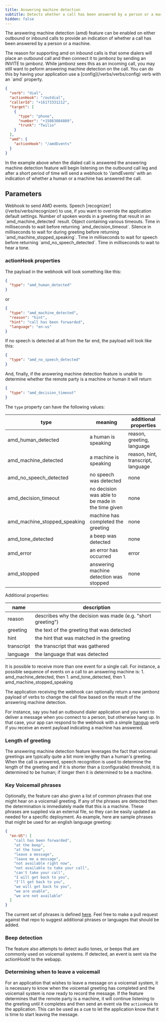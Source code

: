 ```yaml
---
title: Answering machine detection
subtitle: Detects whether a call has been answered by a person or a machine.
hidden: false
---
```


The answering machine detection (amd) feature can be enabled on either outbound or inbound calls 
to provide an indication of whether a call has been answered by a person or a machine. 

<Note>
The reason for supporting amd on inbound calls is that some dialers will place an outbound call and then 
connect it to jambonz by sending an INVITE to jambonz.  While jambonz sees this as an incoming call, 
you may still want to peform answering machine detection on the call.  You can do this by having your 
application use a [config](/verbs/verbs/config) verb with an `amd` property.
</Note>

```json
{
  "verb": "dial",
  "actionHook": "/outdial",
  "callerId": "+16173331212",
  "target": [
    {
      "type": "phone",
      "number": "+15083084809",
      "trunk": "Twilio"
    }
  ],
  "amd": {
    "actionHook": "/amdEvents"
  }
}
```

In the example above when the dialed call is answered the answering machine 
detection feature will begin listening on the outbound call leg and after a short period of time will send a 
webhook to '/amdEvents' with an indication of whether a human or a machine has answered the call.


## Parameters

<ParamField path="actionHook" type="string" required={true}>
  Webhook to send AMD events.
</ParamField>

<ParamField path="recognizer" type="object" required={false}>
  Speech [recognizer](/verbs/verbs/recognizer) to use, if you want to override the application default settings.
</ParamField>

<ParamField path="thresholdWordCount" type="number" required={false} default="9">
  Number of spoken words in a greeting that result in an `amd_machine_detected` result.  
</ParamField>

<ParamField path="timers" type="object" required={false}>
  Object containing various timeouts.
</ParamField>

<ParamField path="timers.decisionTimeoutMs" type="number" required={false} default="15000">
  Time in milliseconds to wait before returning `amd_decision_timeout`.  
</ParamField>

<ParamField path="timers.greetingCompletionTimeoutMs" type="number" required={false} default="2000">
  Silence in milliseconds to wait for during greeting before returning `amd_machine_stopped_speaking`.  
</ParamField>

<ParamField path="timers.noSpeechTimeoutMs" type="number" required={false} default="5000">
  Time in milliseconds to wait for speech before returning `amd_no_speech_detected`.  
</ParamField>

<ParamField path="timers.toneTimeoutMs" type="number" required={false} default="20000">
  Time in milliseconds to wait to hear a tone.  
</ParamField>


### actionHook properties

The payload in the webhook will look something like this:
```json
{
  "type": "amd_human_detected"
}
```
or
```json
{
  "type": "amd_machine_detected",
  "reason": "hint",
  "hint": "call has been forwarded",
  "language": "en-us"
}
```

If no speech is detected at all from the far end, the payload will look like this:
```json
{
  "type": "amd_no_speech_detected"
}
```

And, finally, if the answering machine detection feature is unable to determine whether the remote party is a machine or human it will return
```json
{
  "type": "amd_decision_timeout"
}
```

The `type` property can have the following values:

|type|meaning|additional properties|
|----|-------|---------------------|
|amd_human_detected|a human is speaking|reason, greeting, language|
|amd_machine_detected|a machine is speaking|reason, hint, transcript, language|
|amd_no_speech_detected|no speech was detected|none|
|amd_decision_timeout|no decision was able to be made in the time given|none|
|amd_machine_stopped_speaking|machine has completed the greeting|none|
|amd_tone_detected|a beep was detected|none|
|amd_error|an error has occurred|error|
|amd_stopped|answering machine detection was stopped|none|

Additional properties:

|name|description|
|----|-----------|
|reason|describes why the decision was made (e.g. "short greeting")|
|greeting|the text of the greeting that was detected|
|hint|the hint that was matched in the greeting|
|transcript|the transcript that was gathered|
|language|the language that was detected|


<Note>
It is possible to receive more than one event for a single call.  For instance, a possible sequence of events on a call to an answering machine is:
1. amd_machine_detected, then
1. amd_tone_detected, then
1. amd_machine_stopped_speaking
</Note>


The application receiving the webhook can optionally return a new jambonz payload of verbs to change the call flow 
based on the result of the answering machine detection.

For instance, say you had an outbound dialer application and you want 
to deliver a message when you connect to a person, but otherwise hang up. 
In that case, your app can respond to the webhook with a simple [hangup](/verbs/verbs/hangup) verb 
if you receive an event payload indicating a machine has answered.

### Length of greeting
The answering machine detection feature leverages the fact that voicemail greetings are typically quite a bit more lengthy than a human's greeting.  When the call is answered, speech recognition is used to determine the length of the greeting and if it is shorter than a (configurable) threshold, it is determined to be human; if longer then it is determined to be a machine.

### Key Voicemail phrases
Optionally, the feature can also given a list of common phrases that one might hear on a voicemail greeting.  If any of the phrases are detected then the determination is immediately made that this is a machine.  These phrases are supplied via an external file, so they can be easily updated as needed for a specific deployment.  As example, here are sample phrases that might be used for an english language greeting:

```json
{
  "en-US": [
    "call has been forwarded",
    "at the beep",
    "at the tone",
    "leave a message",
    "leave me a message",
    "not available right now",
    "not available to take your call",
    "can't take your call",
    "I will get back to you",
    "I'll get back to you",
    "we will get back to you",
    "we are unable",
    "we are not available"
  ]
}
```

The current set of phrases is defined [here](https://github.com/jambonz/jambonz-feature-server/blob/main/data/example-voicemail-greetings.json).
Feel free to make a pull request against that repo to suggest additional phrases or languages that should be added.

### Beep detection
The feature also attempts to detect audio tones, or beeps that are commonly used on voicemail systems.  If detected, an event is sent via the actionHookf to the webapp.

### Determining when to leave a voicemail
For an application that wishes to leave a message on a voicemail system, it is necessary to know when the voicemail greeting has completed and the voicemail system is now ready to record the message.  If the feature determines that the remote party is a machine, it will continue listening to the greeting until it completes and then send an event via the `actionHook` to the application.  This can be used as a cue to let the application know that it is time to start leaving the message.
